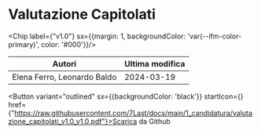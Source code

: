 

# Valutazione Capitolati

<Chip label={"v1.0"} sx={{margin: 1, backgroundColor: 'var(--ifm-color-primary)', color: '#000'}}/>



|           Autori          |Ultima modifica|
|---------------------------|---------------|
|Elena Ferro, Leonardo Baldo|   2024-03-19  |

<Button variant="outlined" sx={{backgroundColor: 'black'}} startIcon={<GithubIcon />} href={"https://raw.githubusercontent.com/7Last/docs/main/1_candidatura/valutazione_capitolati_v1.0_v1.0.pdf"}>Scarica da Github</Button>
